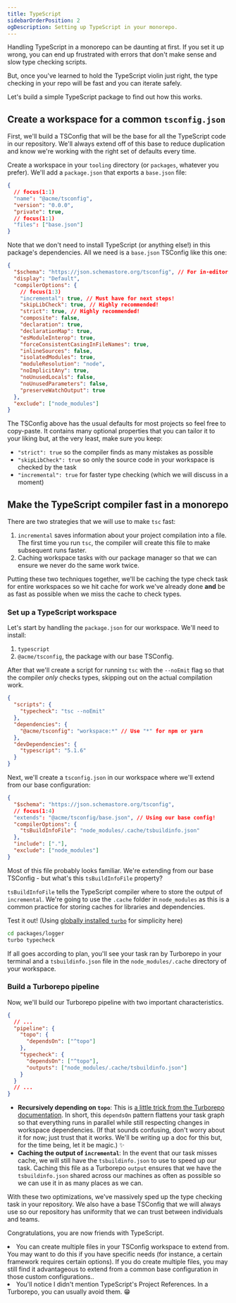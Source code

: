 ```yaml
---
title: TypeScript
sidebarOrderPosition: 2
ogDescription: Setting up TypeScript in your monorepo.
---
```



Handling TypeScript in a monorepo can be daunting at first. If you set it up wrong, you can end up frustrated with errors that don't make sense and slow type checking scripts.

But, once you've learned to hold the TypeScript violin just right, the type checking in your repo will be fast and you can iterate safely.

Let's build a simple TypeScript package to find out how this works.

## Create a workspace for a common `tsconfig.json`

First, we'll build a TSConfig that will be the base for all the TypeScript code in our repository. We'll always extend off of this base to reduce duplication and know we're working with the right set of defaults every time.

Create a workspace in your `tooling` directory (or `packages`, whatever you prefer). We'll add a `package.json` that exports a `base.json` file:

```json filename="tooling/tsconfig/package.json" lang="json"
{
  // focus(1:1)
  "name": "@acme/tsconfig",
  "version": "0.0.0",
  "private": true,
  // focus(1:1)
  "files": ["base.json"]
}
```

Note that we don't need to install TypeScript (or anything else!) in this package's dependencies. All we need is a `base.json` TSConfig like this one:

```json filename="tooling/tsconfig/base.json" lang="json"
{
  "$schema": "https://json.schemastore.org/tsconfig", // For in-editor Intellisense
  "display": "Default",
  "compilerOptions": {
    // focus(1:3)
    "incremental": true, // Must have for next steps!
    "skipLibCheck": true, // Highly recommended!
    "strict": true, // Highly recommended!
    "composite": false,
    "declaration": true,
    "declarationMap": true,
    "esModuleInterop": true,
    "forceConsistentCasingInFileNames": true,
    "inlineSources": false,
    "isolatedModules": true,
    "moduleResolution": "node",
    "noImplicitAny": true,
    "noUnusedLocals": false,
    "noUnusedParameters": false,
    "preserveWatchOutput": true
  },
  "exclude": ["node_modules"]
}
```

The TSConfig above has the usual defaults for most projects so feel free to copy-paste. It contains many optional properties that you can tailor it to your liking but, at the very least, make sure you keep:

- `"strict": true` so the compiler finds as many mistakes as possible
- `"skipLibCheck": true` so only the source code in your workspace is checked by the task
- `"incremental": true` for faster type checking (which we will discuss in a moment)

## Make the TypeScript compiler fast in a monorepo

There are two strategies that we will use to make `tsc` fast:

1.  `incremental` saves information about your project compilation into a file. The first time you run `tsc`, the compiler will create this file to make subsequent runs faster.
2.  Caching workspace tasks with our package manager so that we can ensure we never do the same work twice.

Putting these two techniques together, we'll be caching the type check task for entire workspaces so we hit cache for work we've already done **and** be as fast as possible when we miss the cache to check types.

### Set up a TypeScript workspace

Let's start by handling the `package.json` for our workspace. We'll need to install:

1.  `typescript`
2.  `@acme/tsconfig`, the package with our base TSConfig.

After that we'll create a script for running `tsc` with the `--noEmit` flag so that the compiler _only_ checks types, skipping out on the actual compilation work.

```json filename="packages/logger/package.json" lang="json"
{
  "scripts": {
    "typecheck": "tsc --noEmit"
  },
  "dependencies": {
    "@acme/tsconfig": "workspace:*" // Use "*" for npm or yarn
  },
  "devDependencies": {
    "typescript": "5.1.6"
  }
}
```

Next, we'll create a `tsconfig.json` in our workspace where we'll extend from our base configuration:

```json filename="packages/logger/tsconfig.json" lang="json"
{
  "$schema": "https://json.schemastore.org/tsconfig",
  // focus(1:4)
  "extends": "@acme/tsconfig/base.json", // Using our base config!
  "compilerOptions": {
    "tsBuildInfoFile": "node_modules/.cache/tsbuildinfo.json"
  },
  "include": ["."],
  "exclude": ["node_modules"]
}
```

Most of this file probably looks familiar. We're extending from our base TSConfig - but what's this `tsBuildInfoFile` property?

`tsBuildInfoFile` tells the TypeScript compiler where to store the output of `incremental`. We're going to use the `.cache` folder in `node_modules` as this is a common practice for storing caches for libraries and dependencies.

Test it out! (Using [globally installed `turbo`](https://turbo.build/repo/docs/installing#install-globally) for simplicity here)

```sh
cd packages/logger
turbo typecheck
```

If all goes according to plan, you'll see your task ran by Turborepo in your terminal and a `tsbuildinfo.json` file in the `node_modules/.cache` directory of your workspace.

### Build a Turborepo pipeline

Now, we'll build our Turborepo pipeline with two important characteristics.

```json filename="turbo.json" lang="json"
{
  // ...
  "pipeline": {
    "topo": {
      "dependsOn": ["^topo"]
    },
    "typecheck": {
      "dependsOn": ["^topo"],
      "outputs": ["node_modules/.cache/tsbuildinfo.json"]
    }
  }
  // ...
}
```

- **Recursively depending on `topo`**: This is [a little trick from the Turborepo documentation](https://turbo.build/repo/docs/core-concepts/monorepos/task-dependencies#dependencies-outside-of-a-task). In short, this `dependsOn` pattern flattens your task graph so that everything runs in parallel while still respecting changes in workspace dependencies. (If that sounds confusing, don't worry about it for now; just trust that it works. We'll be writing up a doc for this but, for the time being, let it be magic.) ✨
- **Caching the output of `incremental`**: In the event that our task misses cache, we will still have the `tsbuildinfo.json` to use to speed up our task. Caching this file as a Turborepo `output` ensures that we have the `tsbuildinfo.json` shared across our machines as often as possible so we can use it in as many places as we can.

With these two optimizations, we've massively sped up the type checking task in your repository. We also have a base TSConfig that we will always use so our repository has uniformity that we can trust between individuals and teams.

Congratulations, you are now friends with TypeScript.

<Callout type="goodToKnow">
  <li>
    You can create multiple files in your TSConfig workspace to extend from. You
    may want to do this if you have specific needs (for instance, a certain
    framework requires certain options). If you do create multiple files, you
    may still find it advantageous to extend from a common base configuration in
    those custom configurations..
  </li>
  <li>
    You'll notice I didn't mention TypeScript's Project References. In a
    Turborepo, you can usually avoid them. 😁
  </li>
</Callout>
